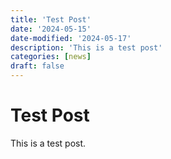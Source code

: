 ```yaml
---
title: 'Test Post'
date: '2024-05-15'
date-modified: '2024-05-17'
description: 'This is a test post'
categories: [news]
draft: false
---
```


# Test Post
This is a test post.